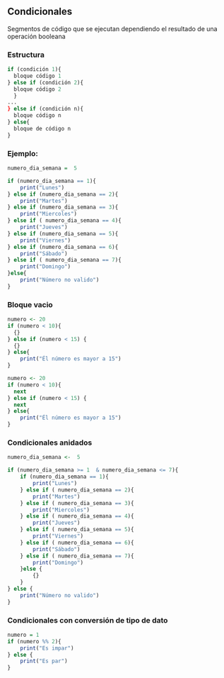 ## Condicionales
Segmentos de código que se ejecutan dependiendo el resultado de una operación booleana

### Estructura
``` r
if (condición 1){
  bloque código 1
} else if (condición 2){
  bloque código 2 
  }
...
} else if (condición n){
  bloque código n
} else{
  bloque de código n
}

```
### Ejemplo:
```r
numero_dia_semana =  5 

if (numero_dia_semana == 1){
    print("Lunes")
} else if (numero_dia_semana == 2){
    print("Martes")
} else if (numero_dia_semana == 3){
    print("Miercoles")
} else if ( numero_dia_semana == 4){
    print("Jueves")
} else if (numero_dia_semana == 5){
    print("Viernes")
} else if (numero_dia_semana == 6){
    print("Sábado")
} else if ( numero_dia_semana == 7){
    print("Domingo")
}else{ 
    print("Número no valido")
}
```
### Bloque vacio
```r
numero <- 20
if (numero < 10){
  {}
} else if (numero < 15) {
  {}
} else{
    print("Él número es mayor a 15")
}
```
```r
numero <- 20
if (numero < 10){
  next
} else if (numero < 15) {
  next
} else{
    print("Él número es mayor a 15")
}
```

### Condicionales anidados
```r
numero_dia_semana <-  5 

if (numero_dia_semana >= 1  & numero_dia_semana <= 7){
    if (numero_dia_semana == 1){
        print("Lunes")
    } else if ( numero_dia_semana == 2){
        print("Martes")
    } else if ( numero_dia_semana == 3){
        print("Miercoles")
    } else if ( numero_dia_semana == 4){
        print("Jueves")
    } else if ( numero_dia_semana == 5){
        print("Viernes")
    } else if ( numero_dia_semana == 6){
        print("Sábado")
    } else if ( numero_dia_semana == 7){
        print("Domingo")
    }else {
        {}
    }
} else {
    print("Número no valido")
}
```

### Condicionales con conversión de tipo de dato

```r
numero = 1
if (numero %% 2){
    print("Es impar")
} else {
    print("Es par")
}
```